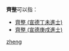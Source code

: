 '''齊整'''可以指：
* [[齊整_(宣德丁未進士)|齊整 (宣德丁未進士)]]
* [[齊整_(宣德庚戌進士)|齊整 (宣德庚戌進士)]]

{{disambig}}

[[Category:二字齐姓人名消歧义|zheng]]